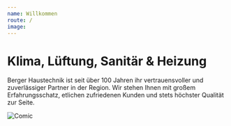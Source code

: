```yaml
---
name: Willkommen
route: /
image:
---
```



# Klima, Lüftung, Sanitär & Heizung

Berger Haustechnik ist seit über 100 Jahren ihr vertrauensvoller und zuverlässiger Partner in der Region. Wir stehen Ihnen mit großem Erfahrungsschatz, etlichen zufriedenen Kunden und stets höchster Qualität zur Seite.

<Start />

![Comic](/images/uploads/comic.svg)
